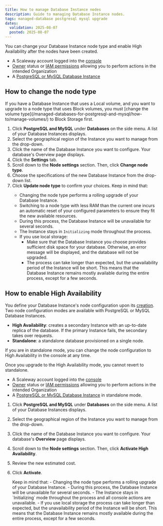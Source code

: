```yaml
---
title: How to manage Database Instance nodes
description: Guide to managing Database Instance nodes.
tags: managed-database postgresql mysql upgrade
dates:
  validation: 2025-08-07
  posted: 2025-08-07
---
```


You can change your Database Instance node type and enable High Availability after the nodes have been created.

<Requirements />

- A Scaleway account logged into the [console](https://console.scaleway.com)
- [Owner](/iam/concepts/#owner) status or [IAM permissions](/iam/concepts/#permission) allowing you to perform actions in the intended Organization
- A [PostgreSQL or MySQL Database Instance](/managed-databases-for-postgresql-and-mysql/quickstart/)

## How to change the node type

<Message type="important">
  If you have a Database Instance that uses a Local volume, and you want to upgrade to a node type that uses Block volumes, you must [change the volume type](/managed-databases-for-postgresql-and-mysql/how-to/manage-volumes/) to Block Storage first.
</Message>

1. Click **PostgreSQL and MySQL** under **Databases** on the side menu. A list of your Database Instances displays.
2. Select the geographical region of the Instance you want to manage from the drop-down.
3. Click the name of the Database Instance you want to configure. Your database's Overview page displays.
4. Click the **Settings** tab.
5. Scroll down to the **Node settings** section. Then, click **Change node type**.
6. Choose the specifications of the new Database Instance from the drop-down list.
7. Click **Update node type** to confirm your choices.
    <Message type="important">
    Keep in mind that:
      - Changing the node type performs a rolling upgrade of your Database Instance.
      - Switching to a node type with less RAM than the current one incurs an automatic reset of your configured parameters to ensure they fit the new available resources.
      - During this process, the Database Instance will be unavailable for several seconds.
      - The Instance stays in `Initializing` mode throughout the process.
      - If you use local storage:
          - Make sure that the Database Instance you choose provides sufficient disk space for your database. Otherwise, an error message will be displayed, and the database will not be upgraded.
          - The process can take longer than expected, but the unavailability period of the Instance will be short. This means that the Database Instance remains mostly available during the entire process, except for a few seconds.
    </Message>

## How to enable High Availability

You define your Database Instance's node configuration upon its [creation](/managed-databases-for-postgresql-and-mysql/how-to/create-a-database). Two node configuration modes are available with PostgreSQL or MySQL Database Instances.

- **High Availability**: creates a secondary Instance with an up-to-date replica of the database. If the primary Instance fails, the secondary takes over requests.
- **Standalone**: a standalone database provisioned on a single node.

If you are in standalone mode, you can change the node configuration to High Availability in the console at any time.

<Message type="important">
  Once you upgrade to the High Availability mode, you cannot revert to standalone.
</Message>

<Requirements />

- A Scaleway account logged into the [console](https://console.scaleway.com)
- [Owner](/iam/concepts/#owner) status or [IAM permissions](/iam/concepts/#permission) allowing you to perform actions in the intended Organization
- A [PostgreSQL or MySQL Database Instance](/managed-databases-for-postgresql-and-mysql/how-to/create-a-database/) in standalone mode.

1. Click **PostgreSQL and MySQL** under **Databases** on the side menu. A list of your Database Instances displays.
2. Select the geographical region of the Instance you want to manage from the drop-down.
3. Click the name of the Database Instance you want to configure. Your database's **Overview** page displays.
4. Scroll down to the **Node settings** section. Then, click **Activate High Availability**.
5. Review the new estimated cost.
6. Click **Activate**.

    <Message type="note">
      Keep in mind that:
      - Changing the node type performs a rolling upgrade of your Database Instance.
      - During this process, the Database Instance will be unavailable for several seconds.
      - The Instance stays in `Initializing` mode throughout the process and all console actions are unavailable.
      - If you use local storage the process can take longer than expected, but the unavailability period of the Instance will be short. This means that the Database Instance remains mostly available during the entire process, except for a few seconds.
    </Message>